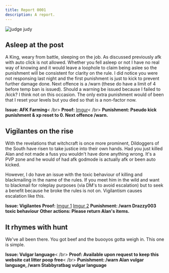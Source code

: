 ```yaml
---
title: Report 0001
description: A report.
---
```


![judge judy](https://i.imgur.com/gRflNs2.png)

## Asleep at the post

A King, weary from battle, sleeping on the job. As discussed previously afk with auto click is not allowed. Whether you fell asleep or not I have no real way of knowing and it would leave a loophole to claim being aslee so the punishment will be consistent for clarity on the rule. I did notice you were not responsing last night and the first punishment is just to kick to prevent further damage done. Next offence is a /warn (these do have a limit of 4 before temp ban is issued). Should a warning be issued because I failed to /kick? I think not on this occasion. The only extra punishment would of been that I reset your levels but you died so that is a non-factor now.

**Issue: AFK Farming**< /br>
**Proof:**
[Imgur](https://i.imgur.com/ck0GHtv.png)< /br>
**Punishment: Pseudo kick punishment & xp reset to 0. Next offence /warn.**


## Vigilantes on the rise

With the revelations that witchcraft is once more prominent, Dildoggers of the South have risen to take justice into their own hands. Had you just killed Alan and not made a fuss you wouldn't have done anything wrong. It's a PVP zone and he would of had afk godmode is actually afk or been auto kicked.

However, I do have an issue with the toxic behaviour of killing and blackmailing in the name of the rules. If you meet him in the wild and want to blackmail for roleplay purposes (via DM's to avoid escalation) but to seek a benefit because he broke the rules is not on. Vigilantism causes escalation like this.

**Issue: Vigilantes**
**Proof:**
[Imgur 1](https://i.imgur.com/ck0GHtv.png)
[Imgur 2](https://i.imgur.com/7Hz45Lt.png)
**Punishment: /warn Drazzy003 toxic behaviour**
**Other actions: Please return Alan's items.**


## It rhymes with hunt

We've all been there. You got beef and the buooyos gotta weigh in. This one is simple.

**Issue: Vulgar language**< /br>
**Proof: Available upon request to keep this website cat litter poop free**< /br>
**Punishment: /warn Alan vulgar language, /warn Stabbyratbag vulgar language**
